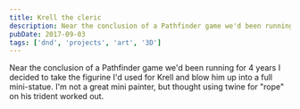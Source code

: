 ```yaml
---
title: Krell the cleric
description: Near the conclusion of a Pathfinder game we'd been running for 4 years I decided to take the figurine I'd used for Krell and blow him up into a full mini-statue
pubDate: 2017-09-03
tags: ['dnd', 'projects', 'art', '3D']
---
```



Near the conclusion of a Pathfinder game we'd been running for 4 years I decided to take the figurine I'd used for Krell and blow him up into a full mini-statue. I'm not a great mini painter, but thought using twine for "rope" on his trident worked out.

<Gallery folder="krell" count={3} />
